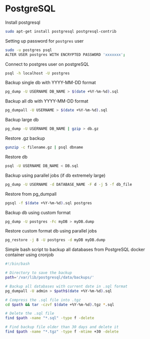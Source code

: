 # PostgreSQL

Install postgresql

```bash
sudo apt-get install postgresql postgresql-contrib
```

Setting up password for `postgres` user

```bash
sudo -u postgres psql
ALTER USER postgres WITH ENCRYPTED PASSWORD 'xxxxxxx';
```

Connect to postgres user on postgreSQL

```bash
psql -h localhost -U postgres
```

Backup single db with YYYY-MM-DD format

```bash
pg_dump -U USERNAME DB_NAME > $(date +%Y-%m-%d).sql
```

Backup all db with YYYY-MM-DD format

```bash
pg_dumpall -U USERNAME > $(date +%Y-%m-%d).sql
```

Backup large db

```bash
pg_dump -U USERNAME DB_NAME | gzip > db.gz
```

Restore .gz backup

```bash
gunzip -c filename.gz | psql dbname
```

Restore db

```bash
psql -U USERNAME DB_NAME < DB.sql
```

Backup using parallel jobs (if db extremely large)

```bash
pg_dump -U USERNAME -d DATABASE_NAME -F d -j 5 -f db_file
```

Restore from pg_dumpall 

```bash
pgsql -f $(date +%Y-%m-%d).sql postgres
```

Backup db using custom format
```bash
pg_dump -U postgres -Fc myDB > myDB.dump
```

Restore custom format db using parallel jobs

```bash
pg_restore -j 8 -U postgres -d myDB myDB.dump
```

Simple bash script to backup all databases from PostgreSQL docker container using cronjob

```bash
#!/bin/bash

# Directory to save the backup
path='/var/lib/postgresql/data/backups/'

# Backup all databases with current date in .sql format
pg_dumpall -U admin > $path$(date +%Y-%m-%d).sql

# Compress the .sql file into .tgz
cd $path && tar -czvf $(date +%Y-%m-%d).tgz *.sql

# Delete the .sql file
find $path -name "*.sql" -type f -delete

# Find backup file older than 30 days and delete it
find $path -name "*.tgz" -type f -mtime +30 -delete
```
